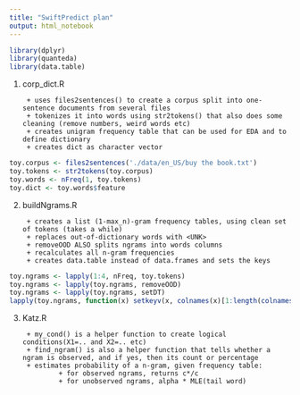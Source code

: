 ```yaml
---
title: "SwiftPredict plan"
output: html_notebook
---
```


```r
library(dplyr)
library(quanteda)
library(data.table)
```

1. corp_dict.R

        + uses files2sentences() to create a corpus split into one-sentence documents from several files
        + tokenizes it into words using str2tokens() that also does some cleaning (remove numbers, weird words etc)
        + creates unigram frequency table that can be used for EDA and to define dictionary
        + creates dict as character vector
        
```r
toy.corpus <- files2sentences('./data/en_US/buy the book.txt')
toy.tokens <- str2tokens(toy.corpus)
toy.words <- nFreq(1, toy.tokens)
toy.dict <- toy.words$feature
```

2. buildNgrams.R

        + creates a list (1-max_n)-gram frequency tables, using clean set of tokens (takes a while)
        + replaces out-of-dictionary words with <UNK>
        + removeOOD ALSO splits ngrams into words columns
        + recalculates all n-gram frequencies
        + creates data.table instead of data.frames and sets the keys
        
```r
toy.ngrams <- lapply(1:4, nFreq, toy.tokens)
toy.ngrams <- lapply(toy.ngrams, removeOOD)
toy.ngrams <- lapply(toy.ngrams, setDT)
lapply(toy.ngrams, function(x) setkeyv(x, colnames(x)[1:length(colnames(x))-1]))
```
        
3. Katz.R

        + my_cond() is a helper function to create logical conditions(X1=.. and X2=.. etc)
        + find_ngram() is also a helper function that tells whether a ngram is observed, and if yes, then its count or percentage
        + estimates probability of a n-gram, given frequency table:
                + for observed ngrams, returns c*/c 
                + for unobserved ngrams, alpha * MLE(tail word)
```r
```